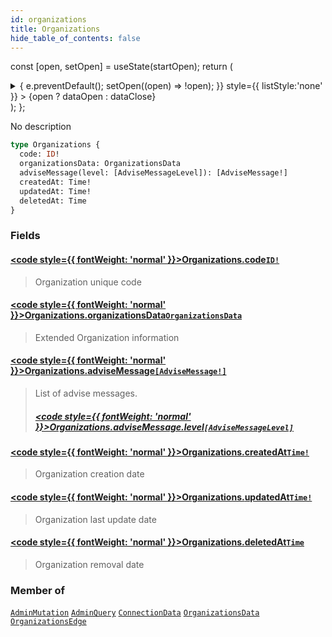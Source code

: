 ```yaml
---
id: organizations
title: Organizations
hide_table_of_contents: false
---
```






const [open, setOpen] = useState(startOpen);
return (
<details {...(open ? { open: true } : {})} className="details" style={{ border:'none', boxShadow:'none', background:'var(--ifm-background-color)' }}>
<summary
onClick={(e) => {
e.preventDefault();
setOpen((open) => !open);
}}
style={{ listStyle:'none' }} >
{open ? dataOpen : dataClose}
</summary>
{open && children}
</details>
);
};

No description

```graphql
type Organizations {
  code: ID!
  organizationsData: OrganizationsData
  adviseMessage(level: [AdviseMessageLevel]): [AdviseMessage!]
  createdAt: Time!
  updatedAt: Time!
  deletedAt: Time
}
```

### Fields

#### [<code style={{ fontWeight: 'normal' }}>Organizations.<b>code</b></code>](#)<Bullet />[`ID!`](/api/scalars/id) <Badge class="badge badge--secondary" text="non-null"/> <Badge class="badge badge--secondary" text="scalar"/>

> Organization unique code

#### [<code style={{ fontWeight: 'normal' }}>Organizations.<b>organizationsData</b></code>](#)<Bullet />[`OrganizationsData`](/api/objects/organizations-data) <Badge class="badge badge--secondary" text="object"/>

> Extended Organization information

#### [<code style={{ fontWeight: 'normal' }}>Organizations.<b>adviseMessage</b></code>](#)<Bullet />[`[AdviseMessage!]`](/api/objects/advise-message) <Badge class="badge badge--secondary" text="list"/> <Badge class="badge badge--secondary" text="object"/>

> List of advise messages.
>
> ##### [<code style={{ fontWeight: 'normal' }}>Organizations.adviseMessage.<b>level</b></code>](#)<Bullet />[`[AdviseMessageLevel]`](/api/enums/advise-message-level) <Badge class="badge badge--secondary" text="list"/> <Badge class="badge badge--secondary" text="enum"/>

#### [<code style={{ fontWeight: 'normal' }}>Organizations.<b>createdAt</b></code>](#)<Bullet />[`Time!`](/api/scalars/time) <Badge class="badge badge--secondary" text="non-null"/> <Badge class="badge badge--secondary" text="scalar"/>

> Organization creation date

#### [<code style={{ fontWeight: 'normal' }}>Organizations.<b>updatedAt</b></code>](#)<Bullet />[`Time!`](/api/scalars/time) <Badge class="badge badge--secondary" text="non-null"/> <Badge class="badge badge--secondary" text="scalar"/>

> Organization last update date

#### [<code style={{ fontWeight: 'normal' }}>Organizations.<b>deletedAt</b></code>](#)<Bullet />[`Time`](/api/scalars/time) <Badge class="badge badge--secondary" text="scalar"/>

> Organization removal date

### Member of

[`AdminMutation`](/api/objects/admin-mutation) <Badge class="badge badge--secondary" text="object"/><Bullet />[`AdminQuery`](/api/objects/admin-query) <Badge class="badge badge--secondary" text="object"/><Bullet />[`ConnectionData`](/api/objects/connection-data) <Badge class="badge badge--secondary" text="object"/><Bullet />[`OrganizationsData`](/api/objects/organizations-data) <Badge class="badge badge--secondary" text="object"/><Bullet />[`OrganizationsEdge`](/api/objects/organizations-edge) <Badge class="badge badge--secondary" text="object"/>
